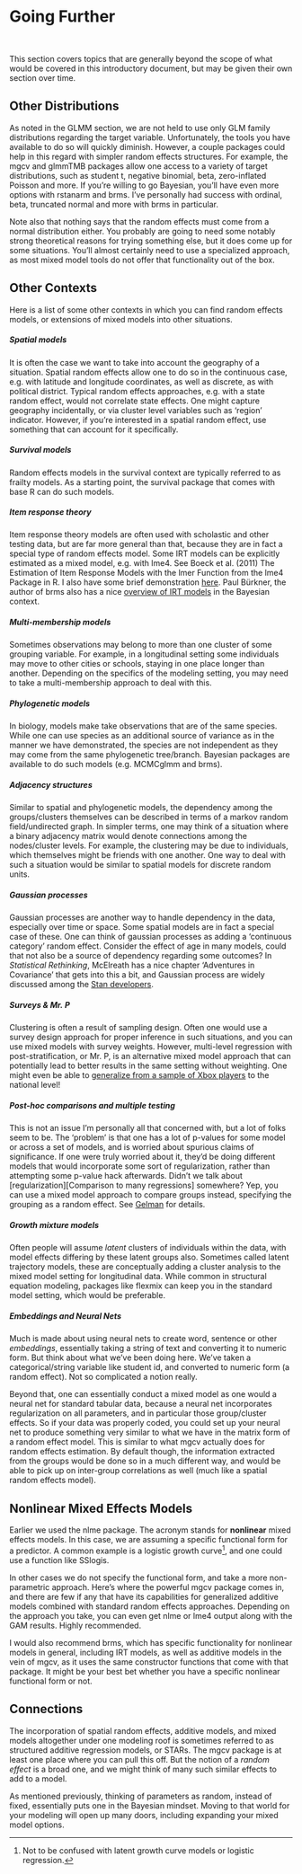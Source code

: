 # Going Further

<div style = 'text-align: center'>
<i class="fas fa-rocket fa-5x" style = 'color:#990024;'></i>
</div>

<br>

This section covers topics that are generally beyond the scope of what would be covered in this introductory document, but may be given their own section over time.


## Other Distributions

As noted in the GLMM section, we are not held to use only GLM family distributions regarding the target variable.  Unfortunately, the tools you have available to do so will quickly diminish.  However, a couple packages could help in this regard with simpler random effects structures.  For example, the <span class="pack">mgcv</span> and <span class="pack">glmmTMB</span> packages allow one access to a variety of target distributions, such as student t, negative binomial, beta, zero-inflated Poisson and more.   If you're willing to go Bayesian, you'll have even more options with <span class="pack">rstanarm</span> and <span class="pack">brms</span>.  I've personally had success with ordinal, beta, truncated normal and more with <span class="pack">brms</span> in particular.

Note also that nothing says that the random effects must come from a normal distribution either.  You probably are going to need some notably strong theoretical reasons for trying something else, but it does come up for some situations.  You'll almost certainly need to use a specialized approach, as most mixed model tools do not offer that functionality out of the box.


## Other Contexts

Here is a list of some other contexts in which you can find random effects models, or extensions of mixed models into other situations.


##### Spatial models

It is often the case we want to take into account the geography of a situation. <span class="emph">Spatial random effects</span> allow one to do so in the continuous case, e.g. with latitude and longitude coordinates, as well as discrete, as with political district. Typical random effects approaches, e.g. with a state random effect, would not correlate state effects.  One might capture geography incidentally, or via cluster level variables such as 'region' indicator.  However, if you're interested in a spatial random effect, use something that can account for it specifically.


##### Survival models

Random effects models in the survival context are typically referred to as <span class="emph">frailty models</span>.  As a starting point, the <span class="pack">survival</span> package that comes with base R can do such models.


##### Item response theory

<span class="emph">Item response theory</span> models are often used with scholastic and other testing data, but are far more general than that, because they are in fact a special type of random effects model. Some IRT models can be explicitly estimated as a mixed model, e.g. with <span class="pack">lme4</span>. See Boeck et al. (2011) The Estimation of Item Response Models with the <span class="func">lmer</span> Function from the <span class="pack">lme4</span> Package in R. I also have some brief demonstration [here](http://m-clark.github.io/sem/item-response-theory.html). Paul Bürkner, the author of <span class="pack">brms</span> also has a nice [overview of IRT models](https://arxiv.org/abs/1905.09501) in the Bayesian context.


##### Multi-membership models

Sometimes observations may belong to more than one cluster of some grouping variable. For example, in a longitudinal setting some individuals may move to other cities or schools, staying in one place longer than another.  Depending on the specifics of the modeling setting, you may need to take a <span class="emph">multi-membership</span> approach to deal with this.


##### Phylogenetic models

In biology, models make take observations that are of the same species. While one can use species as an additional source of variance as in the manner we have demonstrated, the species are not independent as they may come from the same phylogenetic tree/branch.  Bayesian packages are available to do such models (e.g. <span class="pack">MCMCglmm</span> and <span class="pack">brms</span>).


##### Adjacency structures

Similar to spatial and phylogenetic models, the dependency among the groups/clusters themselves can be described in terms of a <span class="emph">markov random field/undirected graph</span>.  In simpler terms, one may think of a situation  where a binary adjacency matrix would denote connections among the nodes/cluster levels.  For example, the clustering may be due to individuals, which themselves might be friends with one another.  One way to deal with such a situation would be similar to spatial models for discrete random units.


##### Gaussian processes

<span class="emph">Gaussian processes</span> are another way to handle dependency in the data, especially over time or space. Some spatial models are in fact a special case of these. One can think of gaussian processes as adding a 'continuous category' random effect.  Consider the effect of age in many models, could that not also be a source of dependency regarding some outcomes? In *Statistical Rethinking*, McElreath has a nice chapter 'Adventures in Covariance' that gets into this a bit, and Gaussian process are widely discussed among the [Stan developers](https://mc-stan.org/docs/2_19/stan-users-guide/gaussian-process-regression.html).  


##### Surveys & Mr. P

Clustering is often a result of sampling design.  Often one would use a survey design approach for proper inference in such situations, and you can use mixed models with survey weights.  However, <span class="emph">multi-level regression with post-stratification</span>, or Mr. P, is an alternative mixed model approach that can potentially lead to better results in the same setting without weighting. One might even be able to [generalize from a sample of Xbox players](https://www.microsoft.com/en-us/research/wp-content/uploads/2016/04/forecasting-with-nonrepresentative-polls.pdf) to the national level!


##### Post-hoc comparisons and multiple testing 

This is not an issue I'm personally all that concerned with, but a lot of folks seem to be.  The 'problem' is that one has a lot of p-values for some model or across a set of models, and is worried about spurious claims of significance.  If one were truly worried about it, they'd be doing different models that would incorporate some sort of regularization, rather than attempting some p-value hack afterwards.  Didn't we talk about [regularization][Comparison to many regressions] somewhere?  Yep, you can use a mixed model approach to compare groups instead, specifying the grouping as a random effect. See [Gelman](http://www.stat.columbia.edu/~gelman/research/published/multiple2f.pdf) for details.


##### Growth mixture models

Often people will assume *latent* clusters of individuals within the data, with model effects differing by these latent groups also. Sometimes called <span class="emph">latent trajectory models</span>, these are conceptually adding a cluster analysis to the mixed model setting for longitudinal data.  While common in structural equation modeling, packages like <span class="pack">flexmix</span> can keep you in the standard model setting, which would be preferable.

##### Embeddings and Neural Nets

Much is made about using neural nets to create word, sentence or other *embeddings*, essentially taking a string of text and converting it to numeric form.  But think about what we've been doing here. We've taken a categorical/string variable like student id, and converted to numeric form (a random effect). Not so complicated a notion really.

Beyond that, one can essentially conduct a mixed model as one would a neural net for standard tabular data, because a neural net incorporates regularization on all parameters, and in particular those group/cluster effects. So if your data was properly coded, you could set up your neural net to produce something very similar to what we have in the matrix form of a random effect model.  This is similar to what mgcv actually does for random effects estimation. By default though, the information extracted from the groups would be done so in a much different way, and would be able to pick up on inter-group correlations as well (much like a spatial random effects model).



## Nonlinear Mixed Effects Models

Earlier we used the <span class="pack">nlme</span> package.  The acronym stands for **nonlinear** mixed effects models.  In this case, we are assuming a specific functional form for a predictor.  A common example is a logistic growth curve[^lgc], and one could use a function like <span class="func">SSlogis</span>.

In other cases we do not specify the functional form, and take a more non-parametric approach.  Here's where the powerful <span class="pack">mgcv</span> package comes in, and there are few if any that have its capabilities for <span class="emph">generalized additive models</span> combined with standard random effects approaches. Depending on the approach you take, you can even get <span class="pack">nlme</span> or <span class="pack">lme4</span> output along with the GAM results.  Highly recommended.

I would also recommend <span class="pack" style = "">brms</span>, which has specific functionality for nonlinear models in general, including IRT models, as well as additive models in the vein of <span class="pack" style = "">mgcv</span>, as it uses the same constructor functions that come with that package. It might be your best bet whether you have a specific nonlinear functional form or not.



## Connections

The incorporation of spatial random effects, additive models, and mixed models altogether under one modeling roof is sometimes referred to as <span class="emph">structured additive regression</span> models, or STARs.  The <span class="pack">mgcv</span> package is at least one place where you can pull this off.  But the notion of a *random effect* is a broad one, and we might think of many such similar effects to add to a model.  

As mentioned previously, thinking of parameters as random, instead of fixed, essentially puts one in the Bayesian mindset.  Moving to that world for your modeling will open up many doors, including expanding your mixed model options.


[^lgc]: Not to be confused with latent growth curve models or logistic regression.